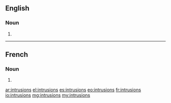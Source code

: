 ==English==

===Noun===
{{head|en|plural}}

# {{plural of|intrusion|lang=en}}

----

==French==

===Noun===
{{head|fr|plural|g=?}}

# {{plural of|intrusion|lang=fr}}

[[ar:intrusions]]
[[el:intrusions]]
[[es:intrusions]]
[[eo:intrusions]]
[[fr:intrusions]]
[[io:intrusions]]
[[mg:intrusions]]
[[my:intrusions]]